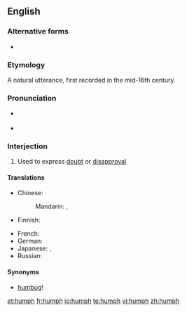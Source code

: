 ==English==

===Alternative forms===
* {{l|en|hmph}}

===Etymology===
A natural utterance, first recorded in the mid-16th century.

===Pronunciation===
* {{a|UK}} {{IPA|/hʌmf/|/h(ə)mf/}}
* {{a|US}} {{IPA|/hʌmf/|/h(ə)mf/|[hʌmf]|[h(ɪ̈)mf]}}

===Interjection===
{{en-interj|head=humph!}}

# Used to express [[doubt]] or [[disapproval]]

====Translations====
{{trans-top|used to express doubt or disapproval}}
* Chinese:
*: Mandarin: {{t|cmn|哼|tr=hēng|sc=Hani}}, {{t|cmn|噷|tr=hm, hēn, hèn|sc=Hani}}
* Finnish: {{t+|fi|höpö-höpö}}
{{trans-mid}}
* French: {{t+|fr|hum}}
* German: {{t+|de|hm}}
* Japanese: {{t|ja|ふふん|tr=fufun|sc=Jpan}}, {{t-|ja|ふん|tr=fun|sc=Jpan}}
* Russian: {{t+|ru|гм|tr=gm, hm, xm|sc=Cyrl}}
{{trans-bottom}}

====Synonyms====
* [[humbug]]!

[[et:humph]]
[[fr:humph]]
[[io:humph]]
[[te:humph]]
[[vi:humph]]
[[zh:humph]]